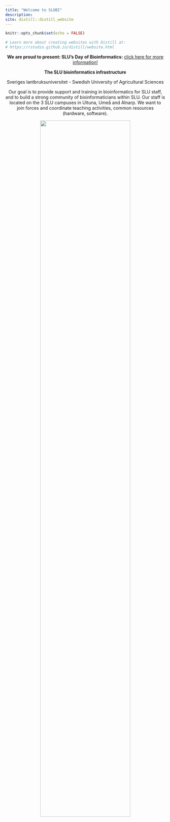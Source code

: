 ```yaml
---
title: "Welcome to SLUBI"
description:
site: distill::distill_website
---
```


```r
knitr::opts_chunk$set(echo = FALSE)

# Learn more about creating websites with Distill at:
# https://rstudio.github.io/distill/website.html

```
<center>
**We are proud to present: 
SLU's Day of Bioinformatics:
**
[click here for more information!](SDB.html)
</center>



<center>
**The SLU bioinformatics infrastructure**

Sveriges lantbruksuniversitet - Swedish University of Agricultural Sciences


Our goal is to provide support and training in bioinformatics for SLU staff, and to build a strong community of bioinformaticians within SLU. Our staff is located on the 3 SLU campuses in Ultuna, Umeå and Alnarp. We want to join forces and coordinate teaching activities, common resources (hardware, software).

</center>

  <center>
  ![](images/flagga.jpg){#id .class width=75% height=75%}
  </center>
